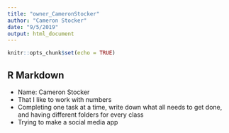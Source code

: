 ```yaml
---
title: "owner_CameronStocker"
author: "Cameron Stocker"
date: "9/5/2019"
output: html_document
---
```


```r
knitr::opts_chunk$set(echo = TRUE)
```

## R Markdown

- Name: Cameron Stocker
- That I like to work with numbers
- Completing one task at a time, write down what all needs to get done, and having different folders for every class
- Trying to make a social media app


